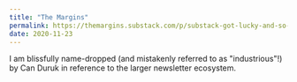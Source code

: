```yaml
---
title: "The Margins"
permalink: https://themargins.substack.com/p/substack-got-lucky-and-so-did-margins
date: 2020-11-23
---
```


I am blissfully name-dropped (and mistakenly referred to as "industrious"!) by Can Duruk in reference to the larger newsletter ecosystem.
